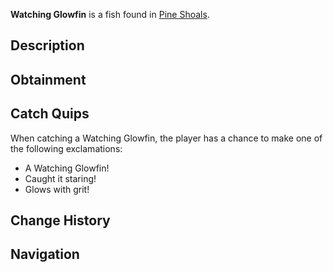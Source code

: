 {{FishInfobox
|image          = Watching Glowfin.png
|rarity         = Common
|sea            = Second Sea
|location       = [[Pine Shoals]]
|sublocation    = 
|sources        = Fishing Rod
|radar_location = 
|prog_speed     = +20
|xp             = 20
|weather        = Clear
|time           = Day
|season         = Spring
|bait           = Worm
|base_weight    = 4
|base_value     = 30
|weight_range   = 3
|base_chance    = 230
|base_resil     = 80
}}
'''Watching Glowfin''' is a {{Rarity|Common}} fish found in [[Pine Shoals]].

== Description ==
{{Description|A vigilant presence that glows with quiet menace.|Bestiary Entry}}

== Obtainment ==
{{Description|It watches from the shallows when the sun is high.|Bestiary Hint}}
{{Fish Availability|
Pine Shoals
|top_rods      = 
Free Spirit Rod\416282.24\47194.73;
Great Rod of Oscar\394546.35\42537.09;
Resourceful Rod\392809.6\36277.46;
Astralhook Rod\391793.29\49876.32;
Azure Of Lagoon\389152.59\45130;
Training Rod\334455.2\31036.62;
Steady Rod\357103.98\30762.59;
Frostfire Rod\356056.99\30672.4;
Nocturnal Rod\190247.55\182712.14;
Carrot Rod\374369.19\46843.68;
Fang of the Eclipse\361935.14\45806.16;
Flimsy Rod\337700.51\35048.02;
Trident Rod\372332.55\44224.51;
Blazebringer Rod\355446.4\41659.39;
Verdant Shear Rod\353938.05\42295.61;
No-Life Rod\322951.49\39523.83;
Seraphic Rod\308224.17\36609.92;
Ethereal Prism Rod\304843.29\35530.37;
Challenger's Rod\299158.6\36455.53;
Depthseeker Rod\298738.29\38286.05;
Rod Of The Forgotten Fang\297110.64\35381.74;
Avalanche Rod\297086.27\38196.14;
Volcanic Rod\294993.05\36660.64;
Rod Of The Depths\294475.35\35373.48;
Rod Of The Exalted One\294470\34653.7;
Zeus Rod\294060.75\36544.78
|recommended   = Free Spirit Rod
}}

== Catch Quips ==
When catching a Watching Glowfin, the player has a chance to make one of the following exclamations:
* A Watching Glowfin!
* Caught it staring!
* Glows with grit!

== Change History ==
{{Change History|{{subst:Current Version}}}}

== Navigation ==
{{Fish Navbox|Pine Shoals}}